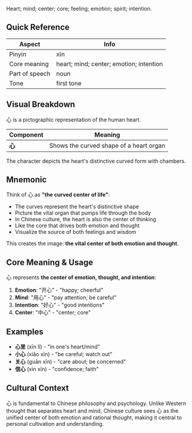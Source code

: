 Heart; mind; center; core; feeling; emotion; spirit; intention.

## Quick Reference

| Aspect         | Info                                    |
| -------------- | --------------------------------------- |
| Pinyin         | xīn                                     |
| Core meaning   | heart; mind; center; emotion; intention |
| Part of speech | noun                                    |
| Tone           | first tone                              |

## Visual Breakdown

心 is a pictographic representation of the human heart.

| Component | Meaning                                 |
| --------- | --------------------------------------- |
| **心**    | Shows the curved shape of a heart organ |

The character depicts the heart's distinctive curved form with chambers.

## Mnemonic

Think of 心 as **"the curved center of life"**:

- The curves represent the heart's distinctive shape
- Picture the vital organ that pumps life through the body
- In Chinese culture, the heart is also the center of thinking
- Like the core that drives both emotion and thought
- Visualize the source of both feelings and wisdom

This creates the image: **the vital center of both emotion and thought**.

## Core Meaning & Usage

心 represents **the center of emotion, thought, and intention**:

1. **Emotion**: "开心" - "happy; cheerful"
2. **Mind**: "用心" - "pay attention; be careful"
3. **Intention**: "好心" - "good intentions"
4. **Center**: "中心" - "center; core"

## Examples

- **心里** (xīn lǐ) - "in one's heart/mind"
- **小心** (xiǎo xīn) - "be careful; watch out"
- **关心** (guān xīn) - "care about; be concerned"
- **信心** (xìn xīn) - "confidence; faith"

## Cultural Context

心 is fundamental to Chinese philosophy and psychology. Unlike Western thought that separates heart
and mind, Chinese culture sees 心 as the unified center of both emotion and rational thought, making
it central to personal cultivation and understanding.
